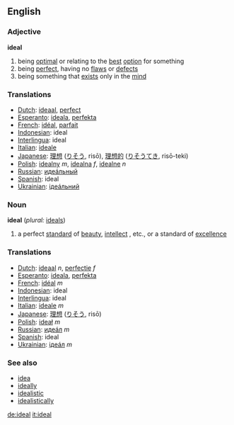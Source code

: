 ==English==

===Adjective===
'''ideal'''
# being [[optimal]] or relating to the [[best]] [[option]] for something
# being [[perfect]], having no [[flaw]]s or [[defect]]s
# being something that [[exist]]s only in the [[mind]]

=== Translations ===
*[[Dutch]]: [[ideaal]], [[perfect]]
*[[Esperanto]]: [[ideala]], [[perfekta]]
*[[French]]: [[idéal]], [[parfait]]
*[[Indonesian]]: ideal
*[[Interlingua]]: ideal
*[[Italian]]: [[ideale]]
*[[Japanese]]: [[理想]] ([[りそう]], risō), [[理想的]] ([[りそうてき]], risō-teki)
*[[Polish]]: [[idealny]] ''m'', [[idealna]] ''f'', [[idealne]] ''n''
*[[Russian]]: [[идеáльный]]
*[[Spanish]]: ideal
*[[Ukrainian]]: [[iдеáльний]]

===Noun===
'''ideal'''  (''plural:'' [[ideals]])
# a perfect [[standard]] of [[beauty]], [[intellect]] , etc., or a standard of [[excellence]]

=== Translations ===
*[[Dutch]]: [[ideaal]] ''n'', [[perfectie]] ''f''
*[[Esperanto]]: [[ideala]], [[perfekta]]
*[[French]]: [[idéal]] ''m''
*[[Indonesian]]: ideal
*[[Interlingua]]: ideal
*[[Italian]]: [[ideale]] ''m''
*[[Japanese]]: [[理想]] ([[りそう]], risō)
*[[Polish]]: [[ideał]] ''m''
*[[Russian]]: [[идеáл]] ''m''
*[[Spanish]]: ideal
*[[Ukrainian]]: [[iдеáл]] ''m''

=== See also ===
*[[idea]]
*[[ideally]]
*[[idealistic]]
*[[idealistically]]

[[de:ideal]]
[[it:ideal]]